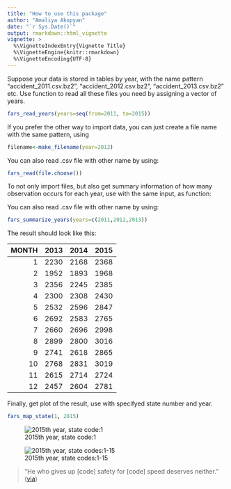 ```yaml
---
title: "How to use this package"
author: "Amaliya Akopyan"
date: "`r Sys.Date()`"
output: rmarkdown::html_vignette
vignette: >
  %\VignetteIndexEntry{Vignette Title}
  %\VignetteEngine{knitr::rmarkdown}
  %\VignetteEncoding{UTF-8}
---
```


Suppose your data is stored in tables by year, with the name pattern "accident_2011.csv.bz2", "accident_2012.csv.bz2", "accident_2013.csv.bz2" etc. Use function \code{fars_read_years} to read all these files you need by assigning a vector of years.

```r
fars_read_years(years=seq(from=2011, to=2015))
```


If you prefer the other way to import data, you can just create a file name with the same pattern, using 
```r
filename<-make_filename(year=2012)
```


You can also read .csv file with other name by using:
```r
fars_read(file.choose())
```

To not only import files, but also get summary information of how many observation occurs for each year, use \code{fars_summarize_years} with the same input, as \code{fars_read_years} function:

You can also read .csv file with other name by using:
```r
fars_summarize_years(years=c(2011,2012,2013))
```

The result should look like this:

| MONTH| 2013| 2014| 2015|
|-----:|----:|----:|----:|
|     1| 2230| 2168| 2368|
|     2| 1952| 1893| 1968|
|     3| 2356| 2245| 2385|
|     4| 2300| 2308| 2430|
|     5| 2532| 2596| 2847|
|     6| 2692| 2583| 2765|
|     7| 2660| 2696| 2998|
|     8| 2899| 2800| 3016|
|     9| 2741| 2618| 2865|
|    10| 2768| 2831| 3019|
|    11| 2615| 2714| 2724|
|    12| 2457| 2604| 2781|


Finally, get plot of the result, use \code{fars_map_state} with specifyed state number and year.

```r
fars_map_state(1, 2015)
```

![2015th year, state code:1](Plot1.png)

![2015th year, state codes:1-15](Plot2.png)

> "He who gives up [code] safety for [code] speed deserves neither."
([via](https://twitter.com/hadleywickham/status/504368538874703872))
